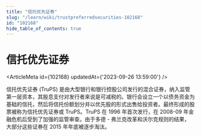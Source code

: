 ```yaml
---
title: "信托优先证券"
slug: "/learn/wiki/trustpreferredsecurities-102168"
id: "102168"
hide_table_of_contents: true
---
```



# 信托优先证券

<ArticleMeta id={102168} updatedAt={'2023-09-26 13:59:00'} />
<div className='border-solid border-b border-t-0 my-4 border-[var(--ifm-color-gray-300)]' />

信托优先证券 (TruPS) 是由大型银行和银行控股公司发行的混合证券，纳入监管第一层资本，其股息支付对发行者来说是可减税的。银行会设立一个以债务资金为基础的信托，然后将信托份额划分并以优先股的形式出售给投资者。最终形成的股票被称为信托优先证券或 TruPS。TruPS 在 1996 年首次发行，在 2008-09 年金融危机后受到了加强的监管审查。由于多德 - 弗兰克改革和沃尔克规则的结果，大部分这些证券在 2015 年年底被逐步淘汰。

